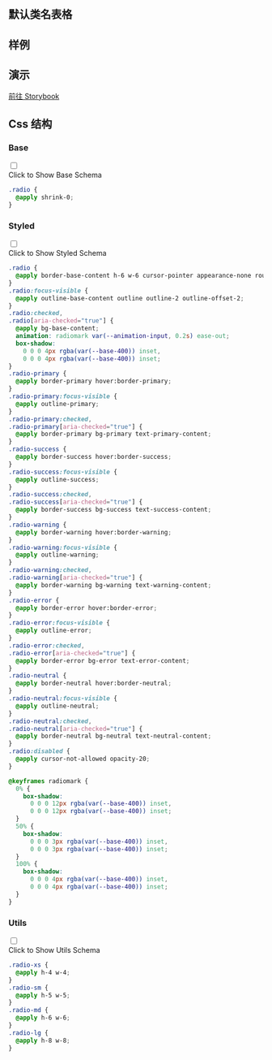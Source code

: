 

## 默认类名表格
  
<CssTable name="radio" />
  
## 样例
  
<Demo></Demo>

## 演示
  
[前往 Storybook](https://story.ui.icebreaker.top/?path=/docs/data-entry-radio--docs)
  
## Css 结构


### Base

<div className="collapse">
<input type="checkbox" /> 
<div class="collapse-title px-0">
<span class="btn">Click to Show Base Schema</span>
</div>
<div class="collapse-content"> 

```css
.radio {
  @apply shrink-0;
}

```

</div>
</div>



### Styled

<div className="collapse">
<input type="checkbox" /> 
<div class="collapse-title px-0">
<span class="btn">Click to Show Styled Schema</span>
</div>
<div class="collapse-content"> 

```css
.radio {
  @apply border-base-content h-6 w-6 cursor-pointer appearance-none rounded-full border border-opacity-20;
}
.radio:focus-visible {
  @apply outline-base-content outline outline-2 outline-offset-2;
}
.radio:checked,
.radio[aria-checked="true"] {
  @apply bg-base-content;
  animation: radiomark var(--animation-input, 0.2s) ease-out;
  box-shadow:
    0 0 0 4px rgba(var(--base-400)) inset,
    0 0 0 4px rgba(var(--base-400)) inset;
}
.radio-primary {
  @apply border-primary hover:border-primary;
}
.radio-primary:focus-visible {
  @apply outline-primary;
}
.radio-primary:checked,
.radio-primary[aria-checked="true"] {
  @apply border-primary bg-primary text-primary-content;
}
.radio-success {
  @apply border-success hover:border-success;
}
.radio-success:focus-visible {
  @apply outline-success;
}
.radio-success:checked,
.radio-success[aria-checked="true"] {
  @apply border-success bg-success text-success-content;
}
.radio-warning {
  @apply border-warning hover:border-warning;
}
.radio-warning:focus-visible {
  @apply outline-warning;
}
.radio-warning:checked,
.radio-warning[aria-checked="true"] {
  @apply border-warning bg-warning text-warning-content;
}
.radio-error {
  @apply border-error hover:border-error;
}
.radio-error:focus-visible {
  @apply outline-error;
}
.radio-error:checked,
.radio-error[aria-checked="true"] {
  @apply border-error bg-error text-error-content;
}
.radio-neutral {
  @apply border-neutral hover:border-neutral;
}
.radio-neutral:focus-visible {
  @apply outline-neutral;
}
.radio-neutral:checked,
.radio-neutral[aria-checked="true"] {
  @apply border-neutral bg-neutral text-neutral-content;
}
.radio:disabled {
  @apply cursor-not-allowed opacity-20;
}

@keyframes radiomark {
  0% {
    box-shadow:
      0 0 0 12px rgba(var(--base-400)) inset,
      0 0 0 12px rgba(var(--base-400)) inset;
  }
  50% {
    box-shadow:
      0 0 0 3px rgba(var(--base-400)) inset,
      0 0 0 3px rgba(var(--base-400)) inset;
  }
  100% {
    box-shadow:
      0 0 0 4px rgba(var(--base-400)) inset,
      0 0 0 4px rgba(var(--base-400)) inset;
  }
}

```

</div>
</div>



### Utils

<div className="collapse">
<input type="checkbox" /> 
<div class="collapse-title px-0">
<span class="btn">Click to Show Utils Schema</span>
</div>
<div class="collapse-content"> 

```css
.radio-xs {
  @apply h-4 w-4;
}
.radio-sm {
  @apply h-5 w-5;
}
.radio-md {
  @apply h-6 w-6;
}
.radio-lg {
  @apply h-8 w-8;
}

```

</div>
</div>



